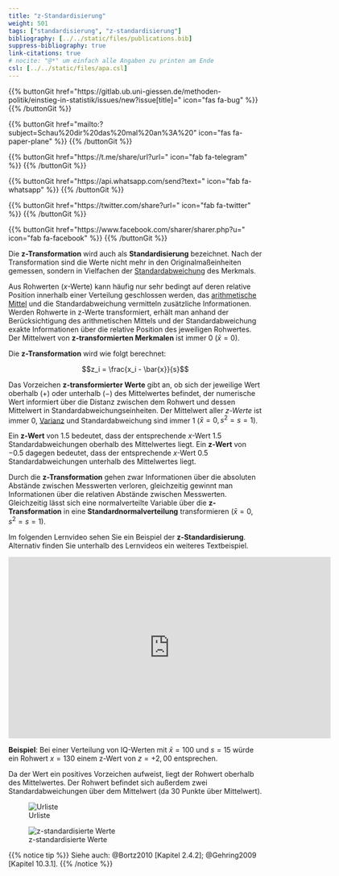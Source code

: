 ```yaml
---
title: "z-Standardisierung"
weight: 501
tags: ["standardisierung", "z-standardisierung"]
bibliography: [../../static/files/publications.bib]
suppress-bibliography: true
link-citations: true
# nocite: "@*" um einfach alle Angaben zu printen am Ende
csl: [../../static/files/apa.csl]
---
```


{{% buttonGit href=\"https\:\/\/gitlab.ub.uni-giessen.de\/methoden-politik\/einstieg-in-statistik\/issues\/new?issue[title]=\" icon=\"fas fa-bug\" %}} {{% /buttonGit %}} 

{{% buttonGit href=\"mailto\:?subject=Schau\%20dir\%20das\%20mal\%20an\%3A\%20\" icon=\"fas fa-paper-plane\" %}} {{% /buttonGit %}}

{{% buttonGit href=\"https\:\/\/t.me\/share\/url?url=\" icon=\"fab fa-telegram\" %}} {{% /buttonGit %}}

{{% buttonGit href=\"https\:\/\/api.whatsapp.com\/send?text=\" icon=\"fab fa-whatsapp\" %}} {{% /buttonGit %}}

{{% buttonGit href=\"https\:\/\/twitter.com\/share?url=\" icon=\"fab fa-twitter\" %}} {{% /buttonGit %}}

{{% buttonGit href=\"https\:\/\/www.facebook.com\/sharer\/sharer.php?u=\" icon=\"fab fa-facebook\" %}} {{% /buttonGit %}}

Die **z-Transformation** wird auch als **Standardisierung** bezeichnet. Nach der Transformation sind die Werte nicht mehr in den Originalmaßeinheiten gemessen, sondern in Vielfachen der [Standardabweichung](../../glossar/standardabweichung/index.html) des Merkmals.

Aus Rohwerten ($x$-Werte) kann häufig nur sehr bedingt auf deren relative Position innerhalb einer Verteilung geschlossen werden, das [arithmetische Mittel](../../glossar/mittelwert/index.html) und die Standardabweichung vermitteln zusätzliche Informationen. Werden Rohwerte in z-Werte transformiert, erhält man anhand der Berücksichtigung des arithmetischen Mittels und der Standardabweichung exakte Informationen über die relative Position des jeweiligen Rohwertes. Der Mittelwert von **z-transformierten Merkmalen** ist immer $0$ ($\bar{x}=0$).

Die **z-Transformation** wird wie folgt berechnet:

$$z_i = \frac{x_i - \bar{x}}{s}$$

Das Vorzeichen **z-transformierter Werte** gibt an, ob sich der jeweilige Wert oberhalb ($+$) oder unterhalb ($−$) des Mittelwertes befindet, der numerische Wert informiert über die Distanz zwischen dem Rohwert und dessen Mittelwert in Standardabweichungseinheiten. Der Mittelwert aller *z-Werte* ist immer $0$, [Varianz](../../glossar/varianz/index.html) und Standardabweichung sind immer $1$ ($\bar{x}=0, s^2=s =1$).

Ein **z-Wert** von $1.5$ bedeutet, dass der entsprechende $x$-Wert $1.5$ Standardabweichungen oberhalb des Mittelwertes liegt. Ein **z-Wert** von $−0.5$ dagegen bedeutet, dass der entsprechende $x$-Wert $0.5$ Standardabweichungen unterhalb des Mittelwertes liegt.

Durch die **z-Transformation** gehen zwar Informationen über die absoluten Abstände zwischen Messwerten verloren, gleichzeitig gewinnt man Informationen über die relativen Abstände zwischen Messwerten. Gleichzeitig lässt sich eine normalverteilte Variable über die **z-Transformation** in eine **Standardnormalverteilung** transformieren ($\bar{x}=0, s^2 =s=1$).

Im folgenden Lernvideo sehen Sie ein Beispiel der **z-Standardisierung**. Alternativ finden Sie unterhalb des Lernvideos ein weiteres Textbeispiel.

<center>

<iframe src="https://player.vimeo.com/video/506076549?quality=720p&dnt=1" width="640" height="360" frameborder="0" allow="autoplay; fullscreen; picture-in-picture" allowfullscreen referrerpolicy="noreferrer"></iframe>

</center>

**Beispiel**: Bei einer Verteilung von IQ-Werten mit $\bar{x}=100$ und $s=15$ würde ein Rohwert $x=130$ einem z-Wert von $z=+2,00$ entsprechen.

Da der Wert ein positives Vorzeichen aufweist, liegt der Rohwert oberhalb des Mittelwertes. Der Rohwert befindet sich außerdem zwei Standardabweichungen über dem Mittelwert (da 30 Punkte über Mittelwert).

![Urliste](../images/zstand1.png)

![z-standardisierte Werte](../images/zstand2.png)

{{% notice tip %}}
Siehe auch: @Bortz2010 [Kapitel 2.4.2]; @Gehring2009 [Kapitel 10.3.1].
{{% /notice %}}